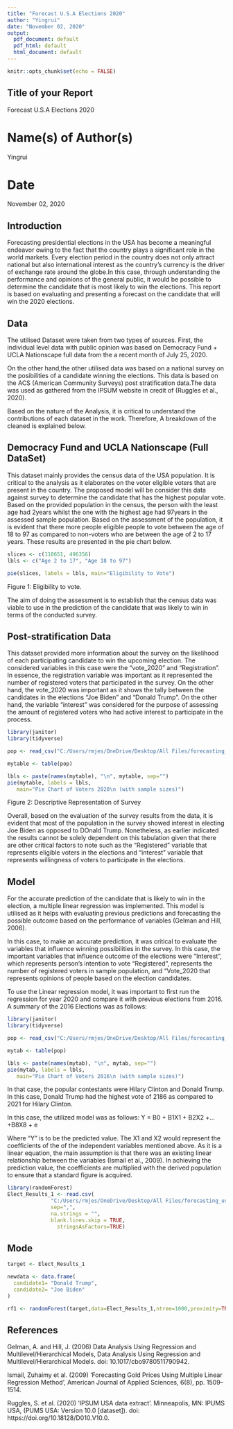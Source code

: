 ---
title: "Forecast U.S.A Elections 2020"
author: "Yingrui"
date: "November 02, 2020"
output:
  pdf_document: default
  pdf_html: default
  html_document: default
---

```{r setup, include=FALSE}
knitr::opts_chunk$set(echo = FALSE)
```

## Title of your Report
Forecast U.S.A Elections 2020

# Name(s) of Author(s) 
Yingrui

# Date
November 02, 2020

## Introduction
Forecasting presidential elections in the USA has become a meaningful endeavor owing to the fact that the country plays a significant role in the world markets. Every election period in the country does not only attract national but also international interest as the country's currency is the driver of exchange rate around the globe.In this case, through understanding the performance and opinions of the general public, it would be possible to determine the candidate that is most likely to win the elections. This report is based on evaluating and presenting a forecast on the candidate that will win the 2020 elections.  

## Data

The utilised Dataset were taken from two types of sources. First, the individual level data with public opinion was based on Democracy Fund + UCLA Nationscape full data from the a recent month of July 25, 2020. 

On the other hand,the other utilised data was based on a national survey on the posibilities of a candidate winning the elections. This data is based on the ACS (American Community Surveys) post stratification data.The data was used as gathered from the IPSUM website in credit of (Ruggles et al., 2020).

Based on the nature of the Analysis, it is critical to understand the contributions of each dataset in the work. Therefore, A breakdown of the cleaned is explained below.

## Democracy Fund and UCLA Nationscape (Full DataSet)

This dataset mainly provides the census data of the USA population. It is critical to the analysis as it elaborates on the voter eligible voters that are present in the country. The proposed model will be consider this data against survey to determine the candidate that has the highest popular vote. 
Based on the provided population in the census, the person with the least age had 2years whilst the one with the highest age had 97years in the assessed sample population. Based on the assessment of the population, it is evident that there more people eligible people to vote between the age of 18 to 97 as compared to non-voters who are between the age of 2 to 17 years. These results are presented in the pie chart below.

```{r}
slices <- c(110651, 496356)
lbls <- c("Age 2 to 17", "Age 18 to 97")

pie(slices, labels = lbls, main="Eligibility to Vote")
```
Figure 1: Eligibility to vote.

The aim of doing the assessment is to establish that the census data was viable to use in the prediction of the candidate that was likely to win in terms of the conducted survey. 

## Post-stratification Data

This dataset provided more information about the survey on the likelihood of each participating candidate to win the upcoming election. The considered variables in this case were the "vote_2020" and "Registration". In essence, the registration variable was important as it represented the number of registered voters that participated in the survey. On the other hand, the vote_2020 was important as it shows the tally between the candidates in the elections "Joe Biden" and "Donald Trump". 
On the other hand, the variable "interest" was considered for the purpose of assessing the amount of registered voters who had active interest to participate in the process. 

```{r}
library(janitor)
library(tidyverse)

pop <- read_csv("C:/Users/rmjes/OneDrive/Desktop/All Files/forecasting_us_election/outputs/population.csv")

mytable <- table(pop)

lbls <- paste(names(mytable), "\n", mytable, sep="")
pie(mytable, labels = lbls,
   main="Pie Chart of Voters 2020\n (with sample sizes)")
```
Figure 2: Descriptive Representation of Survey

Overall, based on the evaluation of the survey results from the data, it is evident that most of the population in the survey showed interest in electing Joe Biden as opposed to DOnald Trump. Nonetheless, as earlier indicated the results cannot be solely dependent on this tabulation given that there are other critical factors to note such as the "Registered" variable that represents eligible voters in the elections and "interest" variable that represents willingness of voters to participate in the elections. 

## Model

For the accurate prediction of the candidate that is likely to win in the election, a multiple linear regression was implemented. This model is utilised as it helps with evaluating previous predictions and forecasting the possible outcome based on the performance of variables (Gelman and Hill, 2006). 

In this case, to make an accurate prediction, it was critical to evaluate the variables that influence winning possibilities in the survey. In this case, the important variables that influence outcome of the elections were "Interest", which represents person's intention to vote "Registered", represents the number of registered voters in sample population, and "Vote_2020 that represents opinions of people based on the election candidates.

To use the Linear regression model, it was important to first run the regression for year 2020 and compare it with previous elections from 2016. A summary of the 2016 Elections was as follows:

```{r}
library(janitor)
library(tidyverse)

pop <- read_csv("C:/Users/rmjes/OneDrive/Desktop/All Files/forecasting_us_election/outputs/2016.csv")

mytab <- table(pop)

lbls <- paste(names(mytab), "\n", mytab, sep="")
pie(mytab, labels = lbls,
   main="Pie Chart of Voters 2016\n (with sample sizes)")

```
In that case, the popular contestants were Hilary Clinton and Donald Trump. In this case, Donald Trump had the highest vote of 2186 as compared to 2021 for Hilary Clinton. 

In this case, the utilized model was as follows: 
Y = B0 + B1X1 + B2X2 +…+B8X8 + e

Where "Y" is to be the predicted value. The X1 and X2 would represent the coefficients of the of the independent variables mentioned above. As it is a linear equation, the main assumption is that there was an existing linear relationship between the variables (Ismail et al., 2009). In achieving the prediction value, the coefficients are multiplied with the derived population to ensure that a standard figure is acquired. 

```{r}
library(randomForest)
Elect_Results_1 <- read.csv(
              "C:/Users/rmjes/OneDrive/Desktop/All Files/forecasting_us_election/outputs/population.csv",
              sep=",",
              na.strings = "",
              blank.lines.skip = TRUE,
                stringsAsFactors=TRUE)
```
## Mode


```{r}
target <- Elect_Results_1

newdata <- data.frame(
  candidate1= "Donald Trump",
  candidate2= "Joe Biden"
)

rf1 <- randomForest(target,data=Elect_Results_1,ntree=1000,proximity=TRUE)

```


## References
Gelman, A. and Hill, J. (2006) Data Analysis Using Regression and Multilevel/Hierarchical Models, Data Analysis Using Regression and Multilevel/Hierarchical Models. doi: 10.1017/cbo9780511790942.

Ismail, Zuhaimy et al. (2009) ‘Forecasting Gold Prices Using Multiple Linear Regression Method’, American Journal of Applied Sciences, 6(8), pp. 1509–1514.

Ruggles, S. et al. (2020) ‘IPSUM USA data extract’. Minneapolis, MN: IPUMS USA, (PUMS USA: Version 10.0 [dataset]). doi: https://doi.org/10.18128/D010.V10.0.

